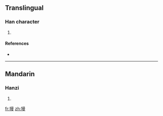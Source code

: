 ==Translingual==

===Han character===
{{Han char|rn=94|rad=犬|as=11|sn=14|four=4624<sub>7</sub>|canj=大竹日田水 (KHAWE)}}

# {{defn|Han|sort=犬11}}

====References====
* {{Han ref|kx=0717.180|dkj=20626|dj=1129.020|hdz=21365.060|uh=734C|ud=29516|bh=E2CD|bd=58061}}

----

==Mandarin==

===Hanzi===
{{cmn-hanzi|pin=[[màn]] ([[man4]])|wg=man<sup>4</sup>}}

# {{defn|Mandarin|sort=犬11}}

[[fr:獌]]
[[zh:獌]]